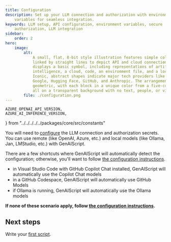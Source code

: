 ```yaml
---
title: Configuration
description: Set up your LLM connection and authorization with environment
    variables for seamless integration.
keywords: LLM setup, API configuration, environment variables, secure
    authorization, LLM integration
sidebar:
    order: 2
hero:
    image:
        alt:
            A small, flat, 8-bit style illustration features simple colored blocks
            linked by straight lines to depict API and cloud connections. Each block
            displays a basic symbol, including representations of artificial
            intelligence, a cloud, code, an environment file, and a lock for security.
            Iconic, abstract shapes indicate major tech providers like OpenAI, Azure,
            Google, Hugging Face, GitHub, and Anthropic. The arrangement is clear and
            geometric, with each block in a unique color from a five-color palette,
            all on a transparent background with no text, people, or visual effects.
        file: ./configuration.png
---
```






    AZURE_OPENAI_API_VERSION,
    AZURE_AI_INFERENCE_VERSION,
} from "../../../../../packages/core/src/constants"

You will need to [configure](/genaiscript/configuration) the LLM connection and authorization secrets.
You can use remote (like OpenAI, Azure, etc.) and local models (like Ollama, Jan, LMStudio, etc.) with GenAIScript.

There are a few shortcuts where GenAIScript will automatically detect
the configuration; otherwise, you'll want to follow [the configuration instructions](/genaiscript/configuration).

- in Visual Studio Code with GitHub Copilot Chat installed, GenAIScript will automatically use the Copilot Chat models
- in a GitHub Codespace, GenAIScript will automatically use GitHub Models
- if Ollama is running, GenAIScript will automatically use the Ollama models

**If none of these scenario apply, follow [the configuration instructions](/genaiscript/configuration).**

## Next steps

Write your [first script](/genaiscript/getting-started/your-first-genai-script).
